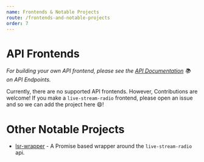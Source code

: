 ```yaml
---
name: Frontends & Notable Projects
route: /frontends-and-notable-projects
order: 7
---
```


# API Frontends

_For building your own API frontend, please see the [API Documentation](https://torch2424.github.io/live-stream-radio/api/frontenddevelopment) 📚 on API Endpoints._

Currently, there are no supported API frontends. However, Contributions are welcome! If you make a `live-stream-radio` frontend, please open an issue and so we can add the project here 😄!

# Other Notable Projects

* [lsr-wrapper](https://github.com/LSRemote/lsr-wrapper) - A Promise based wrapper around the `live-stream-radio` api.


